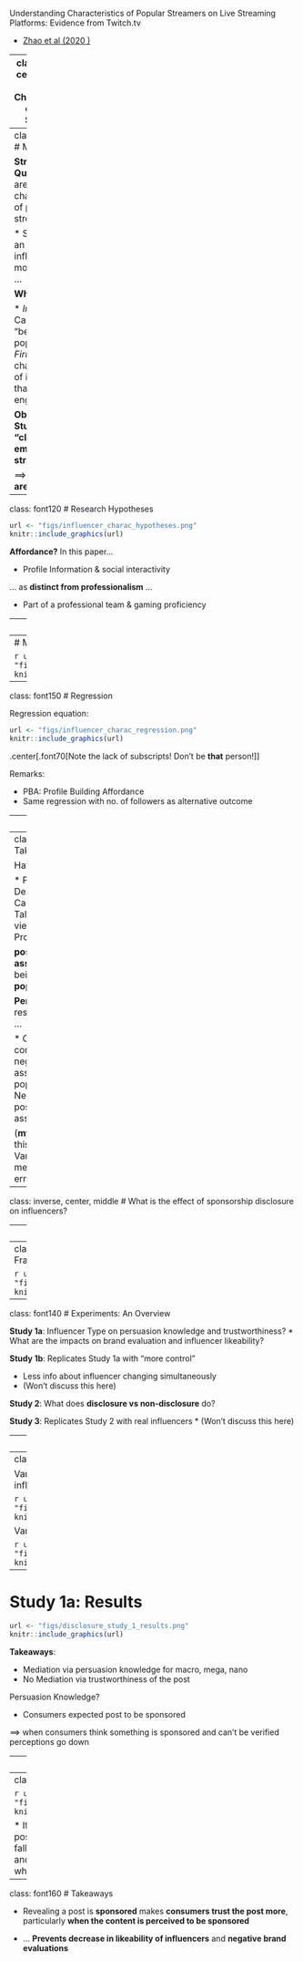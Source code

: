 Understanding Characteristics of Popular Streamers on Live Streaming Platforms: Evidence from Twitch.tv 

* [Zhao et al (2020 )](https://papers.ssrn.com/sol3/papers.cfm?abstract_id=3388949)

---
class: inverse, center, middle
# Characteristics of Popular Streamers

---
class: font160
# Motivation

**Strategic Question**: What are the key characteristics of popular streamers

* Streamers as an insight into influencers more generally ...

**Why relevant**:

* *Influencer*: Can you "become" more popular?
* *Firms*: What are characteristics of influencers that get high engagement?  

**Observational Study + no "clever" empirical strategy**

$\implies$ **Findings are descriptive**

---
class: font120
# Research Hypotheses

```r
url <- "figs/influencer_charac_hypotheses.png"
knitr::include_graphics(url)
```

**Affordance?** In this paper...

* Profile Information & social interactivity

... as **distinct from professionalism** ... 

* Part of a professional team & gaming proficiency

---
class: font160
# Data

516 Twitch streamers over three weeks

**Streamer Popularity** (static!): 

* View count
* Number of followers

**Social Interactivity**: 

* Webcam
* Words in Transcript 
* Links to Twitter Profile 

**Personality Traits**:  

* Linguistic Analyses of stream transcripts & tweets

---
# Measurement

```r
url <- "figs/influencer_charac_measurement.png"
knitr::include_graphics(url)
```

---
class: font150
# Regression

Regression equation:

```r
url <- "figs/influencer_charac_regression.png"
knitr::include_graphics(url)
```

.center[.font70[Note the lack of subscripts! Don't be **that** person!]]

Remarks:

* PBA: Profile Building Affordance 
* Same regression with no. of followers as alternative outcome

---
# Results

```r
url <- "figs/influencer_charac_results_main.png"
knitr::include_graphics(url)
```

**Remark**: Mind the overly causal language in the results section of the paper

---
class: font160
# Takeaways

Having:

* Profile Descriptors 
* Camera On 
* Talking to your viewers 
* Being a Professional 

**positively associated** with being more **popular** on Twitch 

**Personality Trait** results are **mixed** ... 

* Openness and conscientiousness negative associated with popularity 
* Neuroticism positively associated

(**my** worries on this bit: Omitted Variables, measurement errors)

---
class: inverse, center, middle
# What is the effect of sponsorship disclosure on influencers?

---
class: font160
# Motivation 

**Strategic Question**: How does sponsorship disclosure impact consumer evaluations of brands and influencers?

* And does it differ across influencer type?

**Why Relevant?**

* Sponsored influencer posts used to be the "wild west" of advertising
  * i.e. unregulated, left to consumers to discern 
  * Unlike most advertising markets
* Increase regulation mandated by governments ...
* ... But actual uptake is still low

**Application**: a Lab Experiment (Why?)

---
class: font140
# Conceptual Framework

```r
url <- "figs/disclosure_conceptual.png"
knitr::include_graphics(url)
```

---
class: font140
# Experiments: An Overview

**Study 1a**: Influencer Type on persuasion knowledge and trustworthiness? 
  * What are the impacts on brand evaluation and influencer likeability?

**Study 1b**: Replicates Study 1a with "more control"

* Less info about influencer changing simultaneously
* (Won't discuss this here)

**Study 2**: What does **disclosure vs non-disclosure** do? 

**Study 3**: Replicates Study 2 with real influencers
* (Won't discuss this here)

---
class: font150
# Study 1a

The Basics: 

* **Fictitious** influencers 

* Influencer **Types**: Nano, micro, macro, mega, nano

* Industry: **Food, Instagram** 

* Participants: 282 Western Europeans

---
class: font130
# Study 1a: Stimuli

Varies **Profile info** across types of influencer 

```r
url <- "figs/disclosure_study_1_manip1.png"
knitr::include_graphics(url)
```

Varies **likes** across types of influencer 


```r
url <- "figs/disclosure_study_1_manip2.png"
knitr::include_graphics(url)
```

---
# Study 1a: Results 

```r
url <- "figs/disclosure_study_1_results.png"
knitr::include_graphics(url)
```

**Takeaways**: 

* Mediation via persuasion knowledge for macro, mega, nano 
* No Mediation via trustworthiness of the post 

Persuasion Knowledge?

* Consumers expected post to be sponsored

$\implies$ when consumers think something is sponsored and can't be verified perceptions go down

---
class: font150
# Study 2 

**2 x 2 design**: 

* Nano vs Mega 
* Non-disclosure vs disclosure 

```r
url <- "figs/disclosure_study_2_manip.png"
knitr::include_graphics(url)
```

---
class: font140
# Study 2: Results 

```r
url <- "figs/disclosure_study_2_results_fig.png"
knitr::include_graphics(url)
```

* If no disclosure, when respondant thinks post is sponsored their trust in post content falls
  * Leads to lower evals of influencer and brand (not shown)
* **NOT** the case when sponsorship is disclosed

---
class: font160
# Takeaways 

* Revealing a post is **sponsored** makes **consumers trust the post more**, particularly **when the content is perceived to be sponsored**

* ... **Prevents decrease in likeability of influencers** and **negative brand evaluations** 